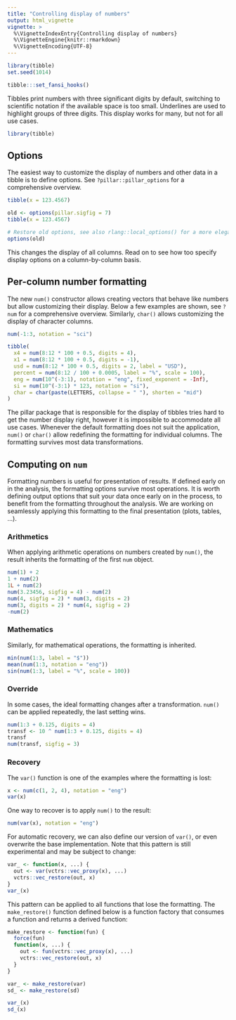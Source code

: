 ```yaml
---
title: "Controlling display of numbers"
output: html_vignette
vignette: >
  %\VignetteIndexEntry{Controlling display of numbers}
  %\VignetteEngine{knitr::rmarkdown}
  %\VignetteEncoding{UTF-8}
---
```


```r
library(tibble)
set.seed(1014)

tibble:::set_fansi_hooks()
```

Tibbles print numbers with three significant digits by default, switching to scientific notation if the available space is too small.
Underlines are used to highlight groups of three digits.
This display works for many, but not for all use cases.

```r
library(tibble)
```

## Options

The easiest way to customize the display of numbers and other data in a tibble is to define options.
See `?pillar::pillar_options` for a comprehensive overview.

```r
tibble(x = 123.4567)

old <- options(pillar.sigfig = 7)
tibble(x = 123.4567)

# Restore old options, see also rlang::local_options() for a more elegant way
options(old)
```

This changes the display of all columns.
Read on to see how too specify display options on a column-by-column basis.


## Per-column number formatting

The new `num()` constructor allows creating vectors that behave like numbers but allow customizing their display.
Below a few examples are shown, see `?num` for a comprehensive overview.
Similarly, `char()` allows customizing the display of character columns.

```r
num(-1:3, notation = "sci")

tibble(
  x4 = num(8:12 * 100 + 0.5, digits = 4),
  x1 = num(8:12 * 100 + 0.5, digits = -1),
  usd = num(8:12 * 100 + 0.5, digits = 2, label = "USD"),
  percent = num(8:12 / 100 + 0.0005, label = "%", scale = 100),
  eng = num(10^(-3:1), notation = "eng", fixed_exponent = -Inf),
  si = num(10^(-3:1) * 123, notation = "si"),
  char = char(paste(LETTERS, collapse = " "), shorten = "mid")
)
```

The pillar package that is responsible for the display of tibbles tries hard to get the number display right, however it is impossible to accommodate all use cases.
Whenever the default formatting does not suit the application, `num()` or `char()` allow redefining the formatting for individual columns.
The formatting survives most data transformations.


## Computing on `num`

Formatting numbers is useful for presentation of results.
If defined early on in the analysis, the formatting options survive most operations.
It is worth defining output options that suit your data once early on in the process, to benefit from the formatting throughout the analysis.
We are working on seamlessly applying this formatting to the final presentation (plots, tables, ...).


### Arithmetics

When applying arithmetic operations on numbers created by `num()`, the result inherits the formatting of the first `num` object.

```r
num(1) + 2
1 + num(2)
1L + num(2)
num(3.23456, sigfig = 4) - num(2)
num(4, sigfig = 2) * num(3, digits = 2)
num(3, digits = 2) * num(4, sigfig = 2)
-num(2)
```

### Mathematics

Similarly, for mathematical operations, the formatting is inherited.

```r
min(num(1:3, label = "$"))
mean(num(1:3, notation = "eng"))
sin(num(1:3, label = "%", scale = 100))
```


### Override

In some cases, the ideal formatting changes after a transformation.
`num()` can be applied repeatedly, the last setting wins.

```r
num(1:3 + 0.125, digits = 4)
transf <- 10 ^ num(1:3 + 0.125, digits = 4)
transf
num(transf, sigfig = 3)
```

### Recovery

The `var()` function is one of the examples where the formatting is lost:

```r
x <- num(c(1, 2, 4), notation = "eng")
var(x)
```

One way to recover is to apply `num()` to the result:

```r
num(var(x), notation = "eng")
```

For automatic recovery, we can also define our version of `var()`, or even overwrite the base implementation.
Note that this pattern is still experimental and may be subject to change:

```r
var_ <- function(x, ...) {
  out <- var(vctrs::vec_proxy(x), ...)
  vctrs::vec_restore(out, x)
}
var_(x)
```

This pattern can be applied to all functions that lose the formatting.
The `make_restore()` function defined below is a function factory that consumes a function and returns a derived function:

```r
make_restore <- function(fun) {
  force(fun)
  function(x, ...) {
    out <- fun(vctrs::vec_proxy(x), ...)
    vctrs::vec_restore(out, x)
  }
}

var_ <- make_restore(var)
sd_ <- make_restore(sd)

var_(x)
sd_(x)
```
